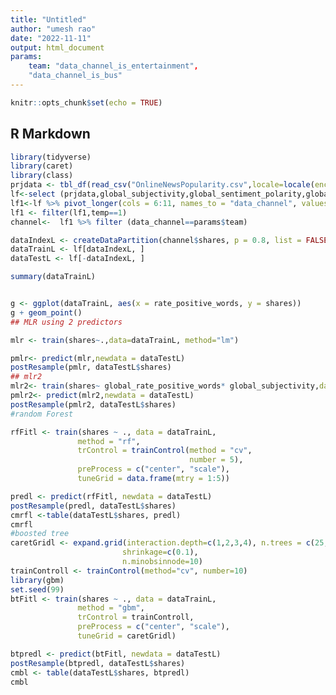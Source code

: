 ```yaml
---
title: "Untitled"
author: "umesh rao"
date: "2022-11-11"
output: html_document
params:  
    team: "data_channel_is_entertainment",
    "data_channel_is_bus"
---
```


```r
knitr::opts_chunk$set(echo = TRUE)
```

## R Markdown



```r
library(tidyverse)
library(caret)
library(class)
prjdata <- tbl_df(read_csv("OnlineNewsPopularity.csv",locale=locale(encoding="latin1")))
lf<-select (prjdata,global_subjectivity,global_sentiment_polarity,global_rate_positive_words,global_rate_negative_words,shares,starts_with("data_channel_is_")) 
lf1<-lf %>% pivot_longer(cols = 6:11, names_to = "data_channel", values_to = "temp")
lf1 <- filter(lf1,temp==1)
channel<-  lf1 %>% filter (data_channel==params$team)

dataIndexL <- createDataPartition(channel$shares, p = 0.8, list = FALSE)
dataTrainL <- lf[dataIndexL, ]
dataTestL <- lf[-dataIndexL, ]

summary(dataTrainL)


g <- ggplot(dataTrainL, aes(x = rate_positive_words, y = shares))
g + geom_point()
## MLR using 2 predictors 

mlr <- train(shares~.,data=dataTrainL, method="lm")

pmlr<- predict(mlr,newdata = dataTestL)
postResample(pmlr, dataTestL$shares)
## mlr2
mlr2<- train(shares~ global_rate_positive_words* global_subjectivity,data=dataTrainL,method="lm")
pmlr2<- predict(mlr2,newdata = dataTestL)
postResample(pmlr2, dataTestL$shares)
#random Forest

rfFitl <- train(shares ~ ., data = dataTrainL,
               method = "rf",
               trControl = trainControl(method = "cv",
                                        number = 5),
               preProcess = c("center", "scale"),
               tuneGrid = data.frame(mtry = 1:5))

predl <- predict(rfFitl, newdata = dataTestL)
postResample(predl, dataTestL$shares)
cmrfl <-table(dataTestL$shares, predl)
cmrfl
#boosted tree
caretGridl <- expand.grid(interaction.depth=c(1,2,3,4), n.trees = c(25,50,100,150,200),
                         shrinkage=c(0.1),
                         n.minobsinnode=10)
trainControll <- trainControl(method="cv", number=10)
library(gbm)
set.seed(99)
btFitl <- train(shares ~ ., data = dataTrainL,
               method = "gbm",
               trControl = trainControll,
               preProcess = c("center", "scale"),
               tuneGrid = caretGridl)

btpredl <- predict(btFitl, newdata = dataTestL)
postResample(btpredl, dataTestL$shares)
cmbl <- table(dataTestL$shares, btpredl)
cmbl

```
